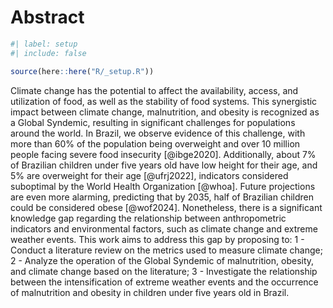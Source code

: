 # Abstract

```r
#| label: setup
#| include: false

source(here::here("R/_setup.R"))
```

Climate change has the potential to affect the availability, access, and utilization of food, as well as the stability of food systems. This synergistic impact between climate change, malnutrition, and obesity is recognized as a Global Syndemic, resulting in significant challenges for populations around the world. In Brazil, we observe evidence of this challenge, with more than 60% of the population being overweight and over 10 million people facing severe food insecurity [@ibge2020]. Additionally, about 7% of Brazilian children under five years old have low height for their age, and 5% are overweight for their age [@ufrj2022], indicators considered suboptimal by the World Health Organization [@whoa]. Future projections are even more alarming, predicting that by 2035, half of Brazilian children could be considered obese [@wof2024]. Nonetheless, there is a significant knowledge gap regarding the relationship between anthropometric indicators and environmental factors, such as climate change and extreme weather events. This work aims to address this gap by proposing to: 1 - Conduct a literature review on the metrics used to measure climate change; 2 - Analyze the operation of the Global Syndemic of malnutrition, obesity, and climate change based on the literature; 3 - Investigate the relationship between the intensification of extreme weather events and the occurrence of malnutrition and obesity in children under five years old in Brazil.
